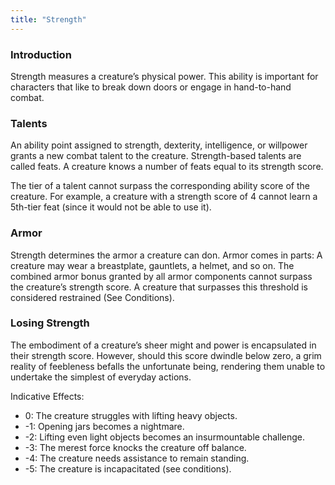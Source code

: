 ```yaml
---
title: "Strength"
---
```


### Introduction

Strength measures a creature's physical power. This ability is important for characters that like to break down doors or engage in hand-to-hand combat. 

### Talents

An ability point assigned to strength, dexterity, intelligence, or willpower grants a new combat talent to the creature. Strength-based talents are called feats. A creature knows a number of feats equal to its strength score.

The tier of a talent cannot surpass the corresponding ability score of the creature. For example, a creature with a strength score of 4 cannot learn a 5th-tier feat (since it would not be able to use it).

### Armor

Strength determines the armor a creature can don. Armor comes in parts: A creature may wear a breastplate, gauntlets, a helmet, and so on. The combined armor bonus granted by all armor components cannot surpass the creature's strength score. A creature that surpasses this threshold is considered restrained (See Conditions).

### Losing Strength

The embodiment of a creature's sheer might and power is encapsulated in their strength score. However, should this score dwindle below zero, a grim reality of feebleness befalls the unfortunate being, rendering them unable to undertake the simplest of everyday actions. 

Indicative Effects:

- 0: The creature struggles with lifting heavy objects.
- -1: Opening jars becomes a nightmare.
- -2: Lifting even light objects becomes an insurmountable challenge. 
- -3: The merest force knocks the creature off balance. 
- -4: The creature needs assistance to remain standing.
- -5: The creature is incapacitated (see conditions).
